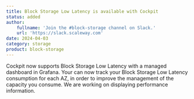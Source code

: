 ```yaml
---
title: Block Storage Low Latency is available with Cockpit
status: added
author:
    fullname: 'Join the #block-storage channel on Slack.'
    url: 'https://slack.scaleway.com'
date: 2024-04-03
category: storage
product: block-storage
---
```


Cockpit now supports Block Storage Low Latency with a managed dashboard in Grafana.
Your can now track your Block Storage Low Latency consumption for each AZ, in order to improve the management of the capacity you consume.
We are working on displaying performance information.

